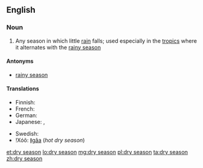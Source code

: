 {{wikipedia}}
==English==

===Noun===
{{en-noun|head=[[dry]] [[season]]}}

# Any season in which little [[rain]] falls; used especially in the [[tropic]]s where it alternates with the [[rainy season]]

====Antonyms====
* [[rainy season]]

====Translations====
{{trans-top|season}}
* Finnish: {{t-|fi|kuiva kausi}}
* French: {{t|fr|saison sèche|f}}
* German: {{t-|de|Trockenzeit|f}}
* Japanese: {{t-|ja|乾季|tr=kanki}}, {{t-|ja|乾期|tr=kanki}}
{{trans-mid}}
* Swedish: {{t-|sv|torrperiod|c}}
* ǃXóõ: [[ǁgâa]] (''hot dry season'')
{{trans-bottom}}

[[et:dry season]]
[[lo:dry season]]
[[mg:dry season]]
[[pl:dry season]]
[[ta:dry season]]
[[zh:dry season]]